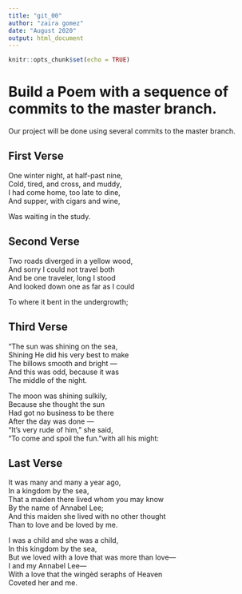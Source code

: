 ```yaml
---
title: "git_00"
author: "zaira gomez"
date: "August 2020"
output: html_document
---
```


```r
knitr::opts_chunk$set(echo = TRUE)
```
# Build a Poem with a sequence of commits to the master branch.
Our project will be done using several commits to the master branch.
<!-- Do not modify or change any text in "!--" bracketed areas such as this --- these are instructions to
you, if you change any of this the git program will notice it and compromise your git merging strategy !-->

## First Verse 
<!--Put the first five lines of a poem by Lewis Carrol in this section!-->
One winter night, at half-past nine,  
      Cold, tired, and cross, and muddy,  
I had come home, too late to dine,  
And supper, with cigars and wine,

 Was waiting in the study.  
      
      

## Second Verse
<!--Put the first five lines of a poem by Robert Frost here!-->
Two roads diverged in a yellow wood,  
And sorry I could not travel both  
And be one traveler, long I stood  
And looked down one as far as I could

To where it bent in the undergrowth;  

## Third Verse
<!--Put the first two verses of The Walrus and the Carpenter here!-->
"The sun was shining on the sea,    
      Shining He did his very best to make    
      The billows smooth and bright —    
And this was odd, because it was    
      The middle of the night.    

The moon was shining sulkily,    
      Because she thought the sun    
Had got no business to be there    
      After the day was done —    
"It's very rude of him," she said,    
      "To come and spoil the fun."with all his might:  
      
## Last Verse 
<!--Put a short poem of your choice 8-20 lines,here!-->
It was many and many a year ago,    
   In a kingdom by the sea,    
That a maiden there lived whom you may know    
   By the name of Annabel Lee;    
And this maiden she lived with no other thought    
   Than to love and be loved by me.
   

I was a child and she was a child,    
   In this kingdom by the sea,    
But we loved with a love that was more than love—    
   I and my Annabel Lee—    
With a love that the wingèd seraphs of Heaven    
   Coveted her and me.    